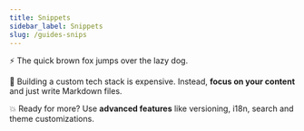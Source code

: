 ```yaml
---
title: Snippets
sidebar_label: Snippets
slug: /guides-snips
---
```



⚡️ The quick brown fox jumps over the lazy dog.

💸 Building a custom tech stack is expensive. Instead, **focus on your content** and just write Markdown files.

💥 Ready for more? Use **advanced features** like versioning, i18n, search and theme customizations.